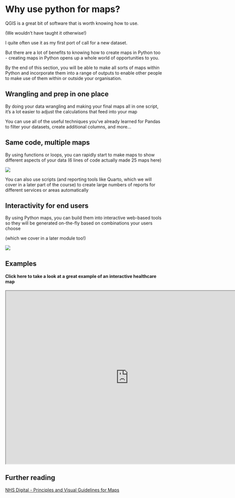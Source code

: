 # Why use python for maps?

QGIS is a great bit of software that is worth knowing how to use.

(We wouldn’t have taught it otherwise!)

I quite often use it as my first port of call for a new dataset.

But there are a lot of benefits to knowing how to create maps in Python too - creating maps in Python opens up a whole world of opportunities to you.

By the end of this section, you will be able to make all sorts of maps within Python and incorporate them into a range of outputs to enable other people to make use of them within or outside your organisation.

## Wrangling and prep in one place

By doing your data wrangling and making your final maps all in one script, it’s a lot easier to adjust the calculations that feed into your map

You can use all of the useful techniques you’ve already learned for Pandas to filter your datasets, create additional columns, and more…

## Same code, multiple maps

By using functions or loops, you can rapidly start to make maps to show different aspects of your data
(6 lines of code actually made 25 maps here)

![](assets/2024-06-18-23-43-00.png)

You can also use scripts (and reporting tools like Quarto, which we will cover in a later part of the course) to create large numbers of reports for different services or areas automatically

## Interactivity for end users

By using Python maps, you can build them into interactive web-based tools so they will be generated on-the-fly based on combinations your users choose

(which we cover in a later module too!)

![](assets/2024-06-18-23-43-31.png)


## Examples

::: {.callout-note appearance="simple" collapse="true"}

#### Click here to take a look at a great example of an interactive healthcare map
```{=html}
<iframe width="780" height="550" src="https://fingertips.phe.org.uk/topic/public-health-dashboard/map-with-data" title="PHE"></iframe>
```

:::


## Further reading

[NHS Digital - Principles and Visual Guidelines for Maps](https://digital.nhs.uk/about-nhs-digital/corporate-information-and-documents/our-style-guidelines/visual-style-guide/maps)
